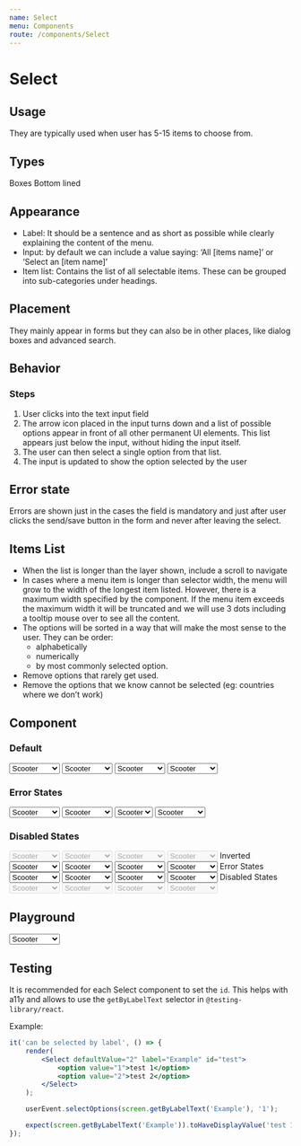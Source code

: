 ```yaml
---
name: Select
menu: Components
route: /components/Select
---
```



# Select

## Usage

They are typically used when user has 5-15 items to choose from.

## Types

Boxes
Bottom lined

## Appearance

- Label: It should be a sentence and as short as possible while clearly explaining the content of the menu.
- Input: by default we can include a value saying: ‘All [items name]’ or ‘Select an [item name]’
- Item list: Contains the list of all selectable items. These can be grouped into sub-categories under headings.

## Placement

They mainly appear in forms but they can also be in other places, like dialog boxes and advanced search.

## Behavior

### Steps

1. User clicks into the text input field
2. The arrow icon placed in the input turns down and a list of possible options appear in front of all other permanent UI elements. This list appears just below the input, without hiding the input itself.
3. The user can then select a single option from that list.
4. The input is updated to show the option selected by the user

## Error state

Errors are shown just in the cases the field is mandatory and just after user clicks the send/save button in the form and never after leaving the select.

## Items List

- When the list is longer than the layer shown, include a scroll to navigate
- In cases where a menu item is longer than selector width, the menu will grow to the width of the longest item listed. However, there is a maximum width specified by the component. If the menu item exceeds the maximum width it will be truncated and we will use 3 dots including a tooltip mouse over to see all the content.
- The options will be sorted in a way that will make the most sense to the user. They can be order:
  - alphabetically
  - numerically
  - by most commonly selected option.
- Remove options that rarely get used.
- Remove the options that we know cannot be selected (eg: countries where we don’t work)

## Component

### Default

<ItemWrapper gridTemplate="60% 1fr">
    <Select label="Boxed">
        <option>Scooter</option>
        <option>Ride (PHV)</option>
        <option>Taxi</option>
    </Select>
    <Select size="small" label="Boxed Small">
        <option>Scooter</option>
        <option>Ride (PHV)</option>
        <option>Taxi</option>
    </Select>
    <Select variant="bottom-lined" label="Bottom Lined">
        <option>Scooter</option>
        <option>Ride (PHV)</option>
        <option>Taxi</option>
    </Select>
    <Select variant="bottom-lined" size="small" label="Bottom Lined Small">
        <option>Scooter</option>
        <option>Ride (PHV)</option>
        <option>Taxi</option>
    </Select>
</ItemWrapper>

### Error States

<ItemWrapper gridTemplate="60% 1fr">
    <Select label="Boxed" error>
        <option>Scooter</option>
        <option>Ride (PHV)</option>
        <option>Taxi</option>
    </Select>
    <Select size="small" label="Boxed Small" error>
        <option>Scooter</option>
        <option>Ride (PHV)</option>
        <option>Taxi</option>
    </Select>
    <Select variant="bottom-lined" label="Bottom Lined" error>
        <option>Scooter</option>
        <option>Taxi</option>
    </Select>
    <Select variant="bottom-lined" size="small" label="Bottom Lined Small" error>
        <option>Scooter</option>
        <option>Ride (PHV)</option>
        <option>Taxi</option>
    </Select>
</ItemWrapper>

### Disabled States

<ItemWrapper gridTemplate="60% 1fr">
    <Select label="Boxed" disabled>
        <option>Scooter</option>
        <option>Ride (PHV)</option>
        <option>Taxi</option>
    </Select>
    <Select size="small" label="Boxed Small" disabled>
        <option>Scooter</option>
        <option>Ride (PHV)</option>
        <option>Taxi</option>
    </Select>
    <Select variant="bottom-lined" label="Bottom Lined" disabled>
        <option>Scooter</option>
        <option>Ride (PHV)</option>
        <option>Taxi</option>
    </Select>
    <Select variant="bottom-lined" size="small" label="Bottom Lined Small" disabled>
        <option>Scooter</option>
        <option>Ride (PHV)</option>
        <option>Taxi</option>
    </Select>
</ItemWrapper>

<ItemWrapper mt={4} gridTemplate="60% 1fr" inverted>
    <Headline as="h3" inverted>
        Inverted
    </Headline>
    <div></div>
    <Select label="Boxed" inverted>
        <option>Scooter</option>
        <option>Ride (PHV)</option>
        <option>Taxi</option>
    </Select>
    <Select size="small" label="Boxed Small" inverted>
        <option>Scooter</option>
        <option>Ride (PHV)</option>
        <option>Taxi</option>
    </Select>
    <Select variant="bottom-lined" label="Bottom Lined" inverted>
        <option>Scooter</option>
        <option>Ride (PHV)</option>
        <option>Taxi</option>
    </Select>
    <Select variant="bottom-lined" size="small" label="Bottom Lined Small" inverted>
        <option>Scooter</option>
        <option>Ride (PHV)</option>
        <option>Taxi</option>
    </Select>
</ItemWrapper>

<ItemWrapper gridTemplate="60% 1fr" inverted>
    <Headline as="h3" inverted>
        Error States
    </Headline>
    <div></div>
    <Select label="Boxed" inverted error>
        <option>Scooter</option>
        <option>Ride (PHV)</option>
        <option>Taxi</option>
    </Select>
    <Select size="small" label="Boxed Small" inverted error>
        <option>Scooter</option>
        <option>Ride (PHV)</option>
        <option>Taxi</option>
    </Select>
    <Select variant="bottom-lined" label="Bottom Lined" inverted error>
        <option>Scooter</option>
        <option>Ride (PHV)</option>
        <option>Taxi</option>
    </Select>
    <Select variant="bottom-lined" size="small" label="Bottom Lined Small" inverted error>
        <option>Scooter</option>
        <option>Ride (PHV)</option>
        <option>Taxi</option>
    </Select>
</ItemWrapper>

<ItemWrapper gridTemplate="60% 1fr" inverted>
    <Headline as="h3" inverted>
        Disabled States
    </Headline>
    <div></div>
    <Select label="Boxed" inverted disabled>
        <option>Scooter</option>
        <option>Ride (PHV)</option>
        <option>Taxi</option>
    </Select>
    <Select size="small" label="Boxed Small" inverted disabled>
        <option>Scooter</option>
        <option>Ride (PHV)</option>
        <option>Taxi</option>
    </Select>
    <Select variant="bottom-lined" label="Bottom Lined" inverted disabled>
        <option>Scooter</option>
        <option>Ride (PHV)</option>
        <option>Taxi</option>
    </Select>
    <Select variant="bottom-lined" size="small" label="Bottom Lined Small" inverted disabled>
        <option>Scooter</option>
        <option>Ride (PHV)</option>
        <option>Taxi</option>
    </Select>
</ItemWrapper>

## Playground

<Playground>
    <Select variant="bottom-lined" size="small" label="City">
        <option>Scooter</option>
        <option>Ride (PHV)</option>
        <option>Taxi</option>
    </Select>
</Playground>

## Testing

It is recommended for each Select component to set the `id`. This helps with a11y and allows to use the
`getByLabelText` selector in `@testing-library/react`.

Example:
```jsx
it('can be selected by label', () => {
    render(
        <Select defaultValue="2" label="Example" id="test">
            <option value="1">test 1</option>
            <option value="2">test 2</option>
        </Select>
    );

    userEvent.selectOptions(screen.getByLabelText('Example'), '1');

    expect(screen.getByLabelText('Example')).toHaveDisplayValue('test 1');
});
```
